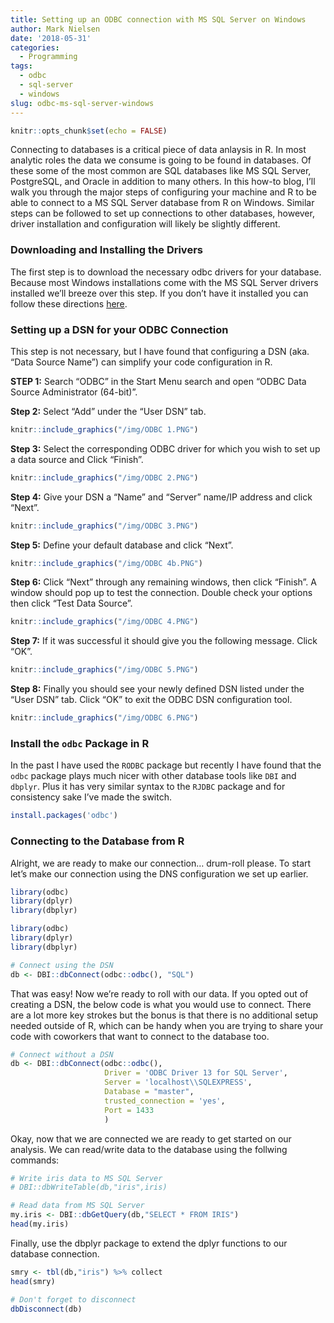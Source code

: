 ```yaml
---
title: Setting up an ODBC connection with MS SQL Server on Windows
author: Mark Nielsen
date: '2018-05-31'
categories:
  - Programming
tags:
  - odbc
  - sql-server
  - windows
slug: odbc-ms-sql-server-windows
---
```


```r
knitr::opts_chunk$set(echo = FALSE)
```

Connecting to databases is a critical piece of data anlaysis in R. In most analytic roles the data we consume is going to be found in databases. Of these some of the most common are SQL databases like MS SQL Server, PostgreSQL, and Oracle in addition to many others. In this how-to blog, I'll walk you through the major steps of configuring your machine and R to be able to connect to a MS SQL Server database from R on Windows.  Similar steps can be followed to set up connections to other databases, however, driver installation and configuration will likely be slightly different.

### Downloading and Installing the Drivers

The first step is to download the necessary odbc drivers for your database.  Because most Windows installations come with the MS SQL Server drivers installed we'll breeze over this step.  If you don't have it installed you can follow these directions [here](https://docs.microsoft.com/en-us/sql/connect/odbc/download-odbc-driver-for-sql-server?view=sql-server-2017).

### Setting up a DSN for your ODBC Connection

This step is not necessary, but I have found that configuring a DSN (aka. "Data Source Name") can simplify your code configuration in R. 

**STEP 1:** Search "ODBC" in the Start Menu search and open "ODBC Data Source Administrator (64-bit)". 

**Step 2:** Select "Add" under the "User DSN" tab.

```r
knitr::include_graphics("/img/ODBC 1.PNG")
```

**Step 3:** Select the corresponding ODBC driver for which you wish to set up a data source and Click "Finish".

```r
knitr::include_graphics("/img/ODBC 2.PNG")
```

**Step 4:** Give your DSN a "Name" and "Server" name/IP address and click "Next". 

```r
knitr::include_graphics("/img/ODBC 3.PNG")
```

**Step 5:** Define your default database and click "Next". 

```r
knitr::include_graphics("/img/ODBC 4b.PNG")
```

**Step 6:** Click "Next" through any remaining windows, then click "Finish".  A window should pop up to test the connection.  Double check your options then click "Test Data Source". 

```r
knitr::include_graphics("/img/ODBC 4.PNG")
```

**Step 7:** If it was successful it should give you the following message. Click "OK". 

```r
knitr::include_graphics("/img/ODBC 5.PNG")
```

**Step 8:** Finally you should see your newly defined DSN listed under the "User DSN" tab.  Click "OK" to exit the ODBC DSN configuration tool.

```r
knitr::include_graphics("/img/ODBC 6.PNG")
```

### Install the `odbc` Package in R

In the past I have used the `RODBC` package but recently I have found that the `odbc` package plays much nicer with other database tools like `DBI` and `dbplyr`.  Plus it has very similar syntax to the `RJDBC` package and for consistency sake I've made the switch.

```r
install.packages('odbc')
```

### Connecting to the Database from R

Alright, we are ready to make our connection... drum-roll please. To start let's make our connection using the DNS configuration we set up earlier.

```r
library(odbc)
library(dplyr)
library(dbplyr)
```

```r
library(odbc)
library(dplyr)
library(dbplyr)
```

```r
# Connect using the DSN
db <- DBI::dbConnect(odbc::odbc(), "SQL")
```

That was easy! Now we're ready to roll with our data. If you opted out of creating a DSN, the below code is what you would use to connect.  There are a lot more key strokes but the bonus is that there is no additional setup needed outside of R, which can be handy when you are trying to share your code with coworkers that want to connect to the database too.

```r
# Connect without a DSN
db <- DBI::dbConnect(odbc::odbc(),
                     Driver = 'ODBC Driver 13 for SQL Server',
                     Server = 'localhost\\SQLEXPRESS',
                     Database = "master",
                     trusted_connection = 'yes',
                     Port = 1433
                     )

```

Okay, now that we are connected we are ready to get started on our analysis.  We can read/write data to the database using the follwing commands:

```r
# Write iris data to MS SQL Server
# DBI::dbWriteTable(db,"iris",iris)

# Read data from MS SQL Server
my.iris <- DBI::dbGetQuery(db,"SELECT * FROM IRIS")
head(my.iris)
```

Finally, use the dbplyr package to extend the dplyr functions to our database connection.

```r
smry <- tbl(db,"iris") %>% collect
head(smry)

# Don't forget to disconnect
dbDisconnect(db)
```


